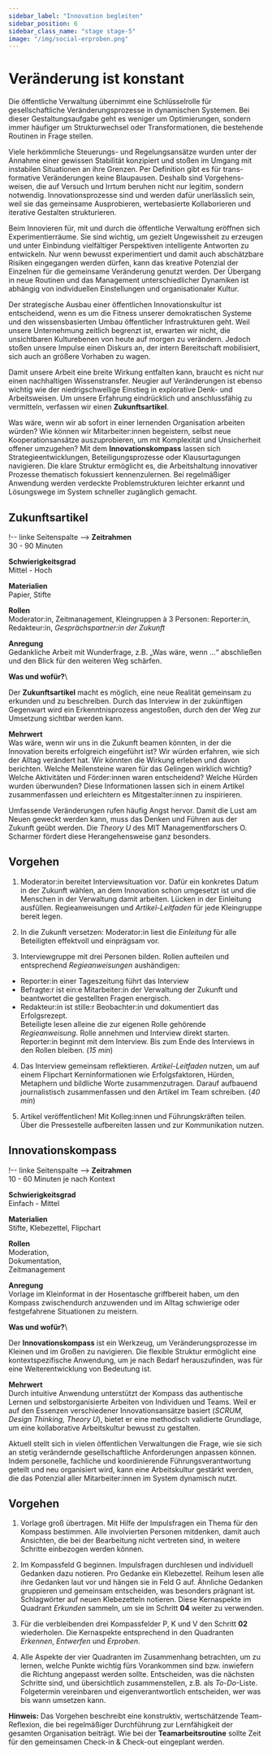```yaml
---
sidebar_label: "Innovation begleiten"
sidebar_position: 6
sidebar_class_name: "stage stage-5"
image: "/img/social-erproben.png"
---
```





# Veränderung ist konstant

Die öffentliche Verwaltung übernimmt eine Schlüsselrolle für gesellschaftliche Veränderungsprozesse in dynamischen Systemen. Bei dieser Gestaltungsaufgabe geht es weniger um Optimierungen, sondern immer häufiger um Strukturwechsel oder Transformationen, die bestehende Routinen in Frage stellen.

Viele herkömmliche Steuerungs- und Regelungsansätze wurden unter der Annahme einer gewissen Stabilität konzipiert und stoßen im Umgang mit instabilen Situationen an ihre Grenzen. Per Definition gibt es für trans- formative Veränderungen keine Blaupausen. Deshalb sind Vorgehens- weisen, die auf Versuch und Irrtum beruhen nicht nur legitim, sondern notwendig. Innovationsprozesse sind und werden dafür unerlässlich sein, weil sie das gemeinsame Ausprobieren, wertebasierte Kollaborieren und iterative Gestalten strukturieren.

Beim Innovieren für, mit und durch die öffentliche Verwaltung eröffnen sich Experimentierräume. Sie sind wichtig, um gezielt Ungewissheit zu erzeugen und unter Einbindung vielfältiger Perspektiven intelligente Antworten zu entwickeln. Nur wenn bewusst experimentiert und damit auch abschätzbare Risiken eingegangen werden dürfen, kann das kreative Potenzial der Einzelnen für die gemeinsame Veränderung genutzt werden. Der Übergang in neue Routinen und das Management unterschiedlicher Dynamiken ist abhängig von individuellen Einstellungen und organisationaler Kultur.

Der strategische Ausbau einer öffentlichen Innovationskultur ist entscheidend, wenn es um die Fitness unserer demokratischen Systeme und den wissensbasierten Umbau öffentlicher Infrastrukturen geht. Weil unsere Unternehmung zeitlich begrenzt ist, erwarten wir nicht, die unsichtbaren Kulturebenen von heute auf morgen zu verändern. Jedoch stoßen unsere Impulse einen Diskurs an, der intern Bereitschaft mobilisiert, sich auch an größere Vorhaben zu wagen.

Damit unsere Arbeit eine breite Wirkung entfalten kann, braucht es nicht nur einen nachhaltigen Wissenstransfer. Neugier auf Veränderungen ist ebenso wichtig wie der niedrigschwellige Einstieg in explorative Denk- und Arbeitsweisen. Um unsere Erfahrung eindrücklich und anschlussfähig zu vermitteln, verfassen wir einen **Zukunftsartikel**.

Was wäre, wenn wir ab sofort in einer lernenden Organisation arbeiten würden? Wie können wir Mitarbeiter:innen begeistern, selbst neue Kooperationsansätze auszuprobieren, um mit Komplexität und Unsicherheit offener umzugehen? Mit dem **Innovationskompass** lassen sich Strategieentwicklungen, Beteiligungsprozesse oder Klausurtagungen navigieren. Die klare Struktur ermöglicht es, die Arbeitshaltung innovativer Prozesse thematisch fokussiert kennenzulernen. Bei regelmäßiger Anwendung werden verdeckte Problemstrukturen leichter erkannt und Lösungswege im System schneller zugänglich gemacht.

## Zukunftsartikel

!-- linke Seitenspalte -->
**Zeitrahmen**\
30 - 90 Minuten

**Schwierigkeitsgrad**\
Mittel - Hoch

**Materialien**\
Papier, Stifte

**Rollen**\
Moderator:in, Zeitmanagement, Kleingruppen à 3 Personen: Reporter:in, Redakteur:in, *Gesprächspartner:in der Zukunft*

**Anregung**\
Gedankliche Arbeit mit Wunderfrage, z.B. „Was wäre, wenn ...“ abschließen und den Blick für den weiteren Weg schärfen.

<!-- text in der Mitte -->

**Was und wofür?**\

Der **Zukunftsartikel** macht es möglich, eine neue Realität gemeinsam zu erkunden und zu beschreiben. Durch das Interview in der zukünftigen Gegenwart wird ein Erkenntnisprozess angestoßen, durch den der Weg zur Umsetzung sichtbar werden kann.

**Mehrwert**\
Was wäre, wenn wir uns in die Zukunft beamen könnten, in der die Innovation bereits erfolgreich eingeführt ist? Wir würden erfahren, wie sich der Alltag verändert hat. Wir könnten die Wirkung erleben und davon berichten. Welche Meilensteine waren für das Gelingen wirklich wichtig? Welche Aktivitäten und Förder:innen waren entscheidend? Welche Hürden wurden überwunden? Diese Informationen lassen sich in einem Artikel zusammenfassen und erleichtern es Mitgestalter:innen zu inspirieren.

<!-- text unten klein -->

Umfassende Veränderungen rufen häufig Angst hervor. Damit die Lust am Neuen geweckt werden kann, muss das Denken und Führen aus der Zukunft geübt werden. Die *Theory U* des MIT Managementforschers O. Scharmer fördert diese Herangehensweise ganz besonders.

## Vorgehen

1. Moderator:in bereitet Interviewsituation vor. Dafür ein konkretes Datum in der Zukunft wählen, an dem Innovation schon umgesetzt ist und die Menschen in der Verwaltung damit arbeiten. Lücken in der Einleitung ausfüllen. Regieanweisungen und *Artikel-Leitfaden* für jede Kleingruppe bereit legen.

2. In die Zukunft versetzen: Moderator:in liest die *Einleitung* für alle Beteiligten effektvoll und einprägsam vor.

3. Interviewgruppe mit drei Personen bilden. Rollen aufteilen und entsprechend *Regieanweisungen* aushändigen:
* Reporter:in einer Tageszeitung führt das Interview
* Befragte:r ist ein:e Mitarbeiter:in der Verwaltung der Zukunft und beantwortet die gestellten Fragen energisch.
* Redakteur:in ist stille:r Beobachter:in und dokumentiert das Erfolgsrezept.\
Beteiligte lesen alleine die zur eigenen Rolle gehörende *Regieanweisung*. Rolle annehmen und Interview direkt starten. Reporter:in beginnt mit dem Interview. Bis zum Ende des Interviews in den Rollen bleiben. (*15 min*)

4. Das Interview gemeinsam reflektieren. *Artikel-Leitfaden* nutzen, um auf einem Flipchart Kerninformationen wie Erfolgsfaktoren, Hürden, Metaphern und bildliche Worte zusammenzutragen. Darauf aufbauend journalistisch zusammenfassen und den Artikel im Team schreiben. (*40 min*)

5. Artikel veröffentlichen! Mit Kolleg:innen und Führungskräften teilen. Über die Pressestelle aufbereiten lassen und zur Kommunikation nutzen.

<!-- Arbeitsblatt Zukunftsartikel -->

## Innovationskompass

!-- linke Seitenspalte -->
**Zeitrahmen**\
10 - 60 Minuten je nach Kontext

**Schwierigkeitsgrad**\
Einfach - Mittel 

**Materialien**\
Stifte, Klebezettel, Flipchart

**Rollen**\
Moderation,\
Dokumentation,\
Zeitmanagement

**Anregung**\
Vorlage im Kleinformat in der Hosentasche griffbereit haben, um den Kompass zwischendurch anzuwenden und im Alltag schwierige oder festgefahrene Situationen zu meistern.

<!-- text in der Mitte -->

**Was und wofür?**\

Der **Innovationskompass** ist ein Werkzeug, um Veränderungsprozesse im Kleinen und im Großen
zu navigieren. Die flexible Struktur ermöglicht eine kontextspezifische Anwendung, um je nach Bedarf herauszufinden, was für eine Weiterentwicklung von Bedeutung ist.

**Mehrwert**\
Durch intuitive Anwendung unterstützt der Kompass das authentische Lernen und selbstorganisierte Arbeiten von Individuen und Teams. Weil er auf den Essenzen verschiedener Innovationsansätze basiert (*SCRUM, Design Thinking, Theory U*), bietet er eine methodisch validierte Grundlage, um eine kollaborative Arbeitskultur bewusst zu gestalten.

<!-- text unten klein -->

Aktuell stellt sich in vielen öffentlichen Verwaltungen die Frage, wie sie sich an stetig verändernde gesellschaftliche Anforderungen anpassen können. Indem personelle, fachliche und koordinierende Führungsverantwortung geteilt und neu organisiert wird, kann eine Arbeitskultur gestärkt werden, die das Potenzial aller Mitarbeiter:innen im System dynamisch nutzt.

## Vorgehen

1. Vorlage groß übertragen. Mit Hilfe der Impulsfragen ein Thema für den Kompass bestimmen. Alle involvierten Personen mitdenken, damit auch Ansichten, die bei der Bearbeitung nicht vertreten sind, in weitere Schritte einbezogen werden können.

2. Im Kompassfeld G beginnen. Impulsfragen durchlesen und individuell Gedanken dazu notieren. Pro Gedanke ein Klebezettel. Reihum lesen alle ihre Gedanken laut vor und hängen sie in Feld G auf. Ähnliche Gedanken gruppieren und gemeinsam entscheiden, was besonders prägnant ist. Schlagwörter auf neuen Klebezetteln notieren. Diese Kernaspekte im Quadrant *Erkunden* sammeln, um sie im Schritt **04** weiter zu verwenden.

3. Für die verbleibenden drei Kompassfelder P, K und V den Schritt **02** wiederholen. Die Kernaspekte entsprechend in den Quadranten *Erkennen*, *Entwerfen* und *Erproben*.

4. Alle Aspekte der vier Quadranten im Zusammenhang betrachten, um zu lernen, welche Punkte wichtig fürs Vorankommen sind bzw. inwiefern die Richtung angepasst werden sollte. Entscheiden, was die nächsten Schritte sind, und übersichtlich zusammenstellen, z.B. als *To-Do*-Liste. Folgetermin vereinbaren und eigenverantwortlich entscheiden, wer was bis wann umsetzen kann.

<Hint><b>Hinweis:</b> Das Vorgehen beschreibt eine konstruktiv, wertschätzende Team-Reflexion, die bei regelmäßiger Durchführung zur Lernfähigkeit der gesamten Organisation beiträgt. Wie bei der **Teamarbeitsroutine** sollte Zeit für den gemeinsamen Check-in & Check-out eingeplant werden.</Hint>

<!-- Arbeitsblatt Innovationskompass -->
